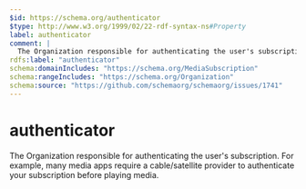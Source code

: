 ```yaml
---
$id: https://schema.org/authenticator
$type: http://www.w3.org/1999/02/22-rdf-syntax-ns#Property
label: authenticator
comment: |
  The Organization responsible for authenticating the user's subscription. For example, many media apps require a cable/satellite provider to authenticate your subscription before playing media.
rdfs:label: "authenticator"
schema:domainIncludes: "https://schema.org/MediaSubscription"
schema:rangeIncludes: "https://schema.org/Organization"
schema:source: "https://github.com/schemaorg/schemaorg/issues/1741"
---
```


# authenticator

The Organization responsible for authenticating the user's subscription. For example, many media apps require a cable/satellite provider to authenticate your subscription before playing media.


